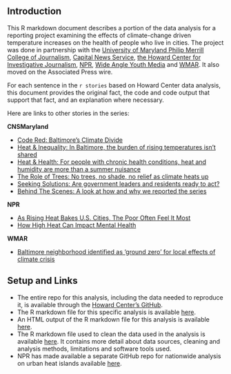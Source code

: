 ## Introduction

This R markdown document describes a portion of the data analysis for a reporting project examining the effects of climate-change driven temperature increases on the health of people who live in cities.  The project was done in partnership with the [University of Maryland Philip Merrill College of Journalism](https://merrill.umd.edu/), [Capital News Service](https://cnsmaryland.org/), [the Howard Center for Investigative Journalism](https://merrill.umd.edu/about-merrill/signature-programs/the-howard-center-for-investigative-journalism/), [NPR](https://www.npr.org/), [Wide Angle Youth Media](https://www.wideanglemedia.org/) and [WMAR](https://www.wmar2news.com/). It also moved on the Associated Press wire. 

For each sentence in the `r stories` based on Howard Center data analysis, this document provides the original fact, the code and code output that support that fact, and an explanation where necessary. 

Here are links to other stories in the series: 

**CNSMaryland**

* [Code Red: Baltimore's Climate Divide](https://cnsmaryland.org/interactives/summer-2019/code-red/introduction.html)
* [Heat & Inequality: In Baltimore, the burden of rising temperatures isn’t shared](https://cnsmaryland.org/interactives/summer-2019/code-red/neighborhood-heat-inequality.html) 
* [Heat & Health: For people with chronic health conditions, heat and humidity are more than a summer nuisance](https://cnsmaryland.org/interactives/summer-2019/code-red/heat-health.html)
* [The Role of Trees: No trees, no shade, no relief as climate heats up](https://cnsmaryland.org/interactives/summer-2019/code-red/role-of-trees.html)
* [Seeking Solutions: Are government leaders and residents ready to act?](https://cnsmaryland.org/interactives/summer-2019/code-red/city-climate-future.html)
* [Behind The Scenes: A look at how and why we reported the series](https://cnsmaryland.org/interactives/summer-2019/code-red/behind-scenes.html)

**NPR**

* [As Rising Heat Bakes U.S. Cities, The Poor Often Feel It Most](https://www.npr.org/2019/09/03/754044732/as-rising-heat-bakes-u-s-cities-the-poor-often-feel-it-most)
* [How High Heat Can Impact Mental Health](https://www.npr.org/templates/story/story.php?storyId=757034136&live=1)

**WMAR**

* [Baltimore neighborhood identified as 'ground zero' for local effects of climate crisis](https://www.wmar2news.com/news/region/baltimore-city/baltimore-neighborhood-identified-as-ground-zero-for-local-effects-of-climate-crisis)

## Setup and Links

* The entire repo for this analysis, including the data needed to reproduce it, is available through the [Howard Center's GitHub](https://github.com/Howard-Center-Investigations/Code-Red-Baltimore-Climate-Divide).
* The R markdown file for this specific analysis is available [here](https://github.com/Howard-Center-Investigations/Code-Red-Baltimore-Climate-Divide/documentation/NPR/NPR-Analysis.Rmd).
* An HTML output of the R markdown file for this analysis is available [here](https://howard-center-investigations.github.io/NPR-Analysis.html).
* The R markdown file used to clean the data used in the analysis is available [here](https://github.com/Howard-Center-Investigations/Code-Red-Baltimore-Climate-Divide/documentation/Data-Cleaning/Data-Cleaning.Rmd).  It contains more detail about data sources, cleaning and analysis methods, limitations and software tools used. 
* NPR has made available a separate GitHub repo for nationwide analysis on urban heat islands available [here](https://github.com/nprapps/heat-income). 




